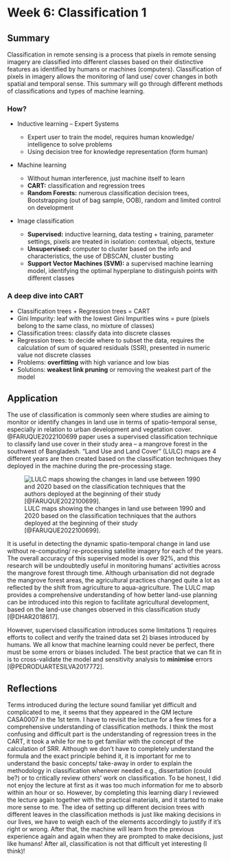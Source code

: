# Week 6: Classification 1

## Summary

Classification in remote sensing is a process that pixels in remote sensing imagery are classified into different classes based on their distinctive features as identified by humans or machines (computers). Classification of pixels in imagery allows the monitoring of land use/ cover changes in both spatial and temporal sense. This summary will go through different methods of classifications and types of machine learning.

### How?

-   Inductive learning -- Expert Systems

    -   Expert user to train the model, requires human knowledge/ intelligence to solve problems
    -   Using decision tree for knowledge representation (form human)

-   Machine learning

    -   Without human interference, just machine itself to learn
    -   **CART:** classification and regression trees
    -   **Random Forests:** numerous classification decision trees, Bootstrapping (out of bag sample, OOB), random and limited control on development

-   Image classification

    -   **Supervised:** inductive learning, data testing + training, parameter settings, pixels are treated in isolation: contextual, objects, texture
    -   **Unsupervised:** computer to cluster based on the info and characteristics, the use of DBSCAN, cluster busting
    -   **Support Vector Machines (SVM):** a supervised machine learning model, identifying the optimal hyperplane to distinguish points with different classes

### A deep dive into CART

-   Classification trees + Regression trees = CART
-   Gini Impurity: leaf with the lowest Gini Impurities wins = pure (pixels belong to the same class, no mixture of classes)
-   Classification trees: classify data into discrete classes
-   Regression trees: to decide where to subset the data, requires the calculation of sum of squared residuals (SSR), presented in numeric value not discrete classes
-   Problems: **overfitting** with high variance and low bias
-   Solutions: **weakest link pruning** or removing the weakest part of the model

## Application

The use of classification is commonly seen where studies are aiming to monitor or identify changes in land use in terms of spatio-temporal sense, especially in relation to urban development and vegetation cover. @FARUQUE2022100699 paper uses a supervised classification technique to classify land use cover in their study area -- a mangrove forest in the southwest of Bangladesh. "Land Use and Land Cover" (LULC) maps are 4 different years are then created based on the classification techniques they deployed in the machine during the pre-processing stage.

![LULC maps showing the changes in land use between 1990 and 2020 based on the classification techniques that the authors deployed at the beginning of their study [@FARUQUE2022100699].](images/LULC.jpg)

It is useful in detecting the dynamic spatio-temporal change in land use without re-computing/ re-processing satellite imagery for each of the years. The overall accuracy of this supervised model is over 92%, and this research will be undoubtedly useful in monitoring humans' activities across the mangrove forest through time. Although urbanisation did not degrade the mangrove forest areas, the agricultural practices changed quite a lot as reflected by the shift from agriculture to aqua-agriculture. The LULC map provides a comprehensive understanding of how better land-use planning can be introduced into this region to facilitate agricultural development, based on the land-use changes observed in this classification study [@DHAR2018617].

However, supervised classification introduces some limitations 1) requires efforts to collect and verify the trained data set 2) biases introduced by humans. We all know that machine learning could never be perfect, there must be some errors or biases included. The best practice that we can fit in is to cross-validate the model and sensitivity analysis to **minimise** errors [@PEDRODUARTESILVA2017772].

## Reflections

Terms introduced during the lecture sound familiar yet difficult and complicated to me, it seems that they appeared in the QM lecture CASA0007 in the 1st term. I have to revisit the lecture for a few times for a comprehensive understanding of classification methods. I think the most confusing and difficult part is the understanding of regression trees in the CART, it took a while for me to get familiar with the concept of the calculation of SRR. Although we don't have to completely understand the formula and the exact principle behind it, it is important for me to understand the basic concepts/ take-away in order to explain the methodology in classification whenever needed e.g., dissertation (could be?) or to critically review others' work on classification. To be honest, I did not enjoy the lecture at first as it was too much information for me to absorb within an hour or so. However, by completing this learning diary I reviewed the lecture again together with the practical materials, and it started to make more sense to me. The idea of setting up different decision trees with different leaves in the classification methods is just like making decisions in our lives, we have to weigh each of the elements accordingly to justify if it's right or wrong. After that, the machine will learn from the previous experience again and again when they are prompted to make decisions, just like humans! After all, classification is not that difficult yet interesting (I think)!
